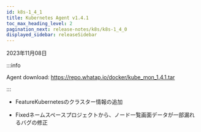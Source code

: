 ```yaml
---
id: k8s-1_4_1
title: Kubernetes Agent v1.4.1
toc_max_heading_level: 2
pagination_next: release-notes/k8s/k8s-1_4_0
displayed_sidebar: releaseSidebar
---
```


2023年11月08日

:::info

Agent download: https://repo.whatap.io/docker/kube_mon_1.4.1.tar

:::

- <Status>Feature</Status>Kubernetesのクラスター情報の追加

- <Status>Fixed</Status>ネームスペースプロジェクトから、ノード一覧画面データが一部漏れるバグの修正
